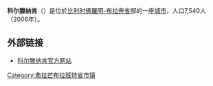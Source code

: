 {{Unreferenced|time=2018-08-16T13:09:21+00:00}}
'''科尔滕纳肯'''（{{lang-nl|Kortenaken}}）是位於[[比利时|比利时]][[佛羅明-布拉奔省|佛羅明-布拉奔省]]部的一座[[城市|城市]]，人口7,540人（2006年）。

== 外部链接 ==
* [http://www.kortenaken.be/ 科尔滕纳肯官方网站] {{Wayback|url=http://www.kortenaken.be/ |date=20210415042100 }}

{{佛罗明-布拉奔省市区}}
{{Belgium-geo-stub}}
{{DEFAULTSORT:Kortenaken}}

[[Category:弗拉芒布拉班特省市镇|Category:弗拉芒布拉班特省市镇]]